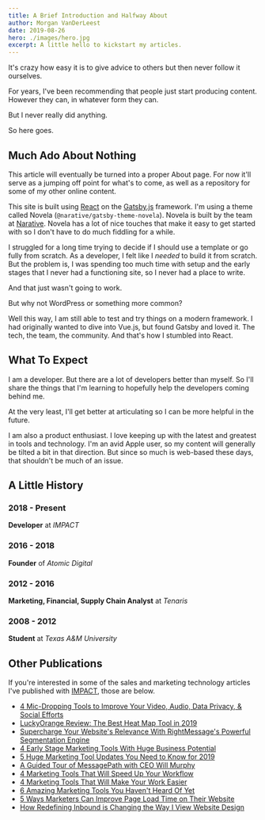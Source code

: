 ```yaml
---
title: A Brief Introduction and Halfway About
author: Morgan VanDerLeest
date: 2019-08-26
hero: ./images/hero.jpg
excerpt: A little hello to kickstart my articles.
---
```


It's crazy how easy it is to give advice to others but then never follow it ourselves.

For years, I've been recommending that people just start producing content. However they can, in whatever form they can.

But I never really did anything.

So here goes.

## Much Ado About Nothing

This article will eventually be turned into a proper About page. For now it'll serve as a jumping off point for what's to come, as well as a repository for some of my other online content.

This site is built using [React](https://reactjs.org/) on the [Gatsby.js](https://reactjs.org/) framework. I'm using a theme called Novela (`@narative/gatsby-theme-novela`). Novela is built by the team at [Narative](https://narative.co). Novela has a lot of nice touches that make it easy to get started with so I don't have to do much fiddling for a while.

I struggled for a long time trying to decide if I should use a template or go fully from scratch. As a developer, I felt like I _needed_ to build it from scratch. But the problem is, I was spending too much time with setup and the early stages that I never had a functioning site, so I never had a place to write.

And that just wasn't going to work.

But why not WordPress or something more common?

Well this way, I am still able to test and try things on a modern framework. I had originally wanted to dive into Vue.js, but found Gatsby and loved it. The tech, the team, the community. And that's how I stumbled into React.

## What To Expect

I am a developer. But there are a lot of developers better than myself. So I'll share the things that I'm learning to hopefully help the developers coming behind me.

At the very least, I'll get better at articulating so I can be more helpful in the future.

I am also a product enthusiast. I love keeping up with the latest and greatest in tools and technology. I'm an avid Apple user, so my content will generally be tilted a bit in that direction. But since so much is web-based these days, that shouldn't be much of an issue.

## A Little History

### 2018 - Present
**Developer** at _IMPACT_

### 2016 - 2018
**Founder** of _Atomic Digital_

### 2012 - 2016
**Marketing, Financial, Supply Chain Analyst** at _Tenaris_

### 2008 - 2012
**Student** at _Texas A&M University_

## Other Publications

If you're interested in some of the sales and marketing technology articles I've published with [IMPACT](https://www.impactbnd.com), those are below.

- [4 Mic-Dropping Tools to Improve Your Video, Audio, Data Privacy, & Social Efforts](https://www.impactbnd.com/blog/4-mic-dropping-tools-to-improve-your-video-audio-data-privacy-and-social-efforts-impact-toolbox-jul-2019)
- [LuckyOrange Review: The Best Heat Map Tool in 2019](https://www.impactbnd.com/blog/the-best-heat-map-tool-in-2019)
- [Supercharge Your Website's Relevance With RightMessage's Powerful Segmentation Engine](https://www.impactbnd.com/blog/rightmessage-impact-toolbox-may-2019)
- [4 Early Stage Marketing Tools With Huge Business Potential](https://www.impactbnd.com/blog/early-stage-marketing-tools-with-huge-business-potential-impact-toolbox-apr-2019)
- [5 Huge Marketing Tool Updates You Need to Know for 2019](https://www.impactbnd.com/blog/5-huge-marketing-tool-updates-you-need-to-know-for-2019-impact-toolbox-mar-2019)
- [A Guided Tour of MessagePath with CEO Will Murphy](https://www.impactbnd.com/blog/guided-tour-of-messagepath-with-ceo-will-murphy-impact-toolbox-feb-2019)
- [4 Marketing Tools That Will Speed Up Your Workflow](https://www.impactbnd.com/blog/marketing-tools-that-will-speed-up-your-workflow-impact-toolbox)
- [4 Marketing Tools That Will Make Your Work Easier](https://www.impactbnd.com/blog/marketing-tools-that-will-make-your-work-easier-impact-toolbox)
- [6 Amazing Marketing Tools You Haven't Heard Of Yet](https://www.impactbnd.com/blog/marketing-tools-you-havent-heard-of-yet-impact-toolbox)
- [5 Ways Marketers Can Improve Page Load Time on Their Website](https://www.impactbnd.com/blog/5-ways-marketers-can-improve-page-load-time-on-your-website)
- [How Redefining Inbound is Changing the Way I View Website Design](https://www.impactbnd.com/blog/redefining-inbound-website-design)


